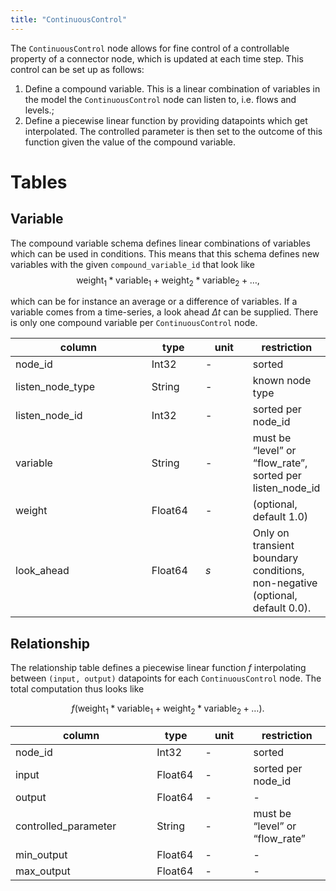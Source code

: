 ```yaml
---
title: "ContinuousControl"
---
```


The `ContinuousControl` node allows for fine control of a controllable property of a connector node, which is updated at each time step. This control can be set up as follows:

1. Define a compound variable. This is a linear combination of variables in the model the `ContinuousControl` node can listen to, i.e. flows and levels.;
2. Define a piecewise linear function by providing datapoints which get interpolated. The controlled parameter is then set to the outcome of this function given the value of the compound variable.

# Tables

## Variable

The compound variable schema defines linear combinations of variables which can be used in conditions. This means that
this schema defines new variables with the given `compound_variable_id` that look like
$$
    \text{weight}_1 * \text{variable}_1 + \text{weight}_2 * \text{variable}_2 + \ldots,
$$

which can be for instance an average or a difference of variables. If a variable comes from a time-series, a look ahead $\Delta t$ can be supplied. There is only one compound variable per `ContinuousControl` node.

column               | type     | unit    | restriction
-------------------- | -------- | ------- | -----------
node_id              | Int32    | -       | sorted
listen_node_type     | String   | -       | known node type
listen_node_id       | Int32    | -       | sorted per node_id
variable             | String   | -       | must be "level" or "flow_rate", sorted per listen_node_id
weight               | Float64  | -       | (optional, default 1.0)
look_ahead           | Float64  | $s$     | Only on transient boundary conditions, non-negative (optional, default 0.0).

## Relationship

The relationship table defines a piecewise linear function $f$ interpolating between `(input, output)` datapoints for each `ContinuousControl` node. The total computation thus looks like

$$
    f(\text{weight}_1 * \text{variable}_1 + \text{weight}_2 * \text{variable}_2 + \ldots).
$$

column               | type    | unit    | restriction
-------------------- | ------- | ------- | -----------
node_id              | Int32   | -       | sorted
input                | Float64 | -       | sorted per node_id
output               | Float64 | -       | -
controlled_parameter | String  | -       | must be "level" or "flow_rate"
min_output           | Float64 | -       | -
max_output           | Float64 | -       | -

